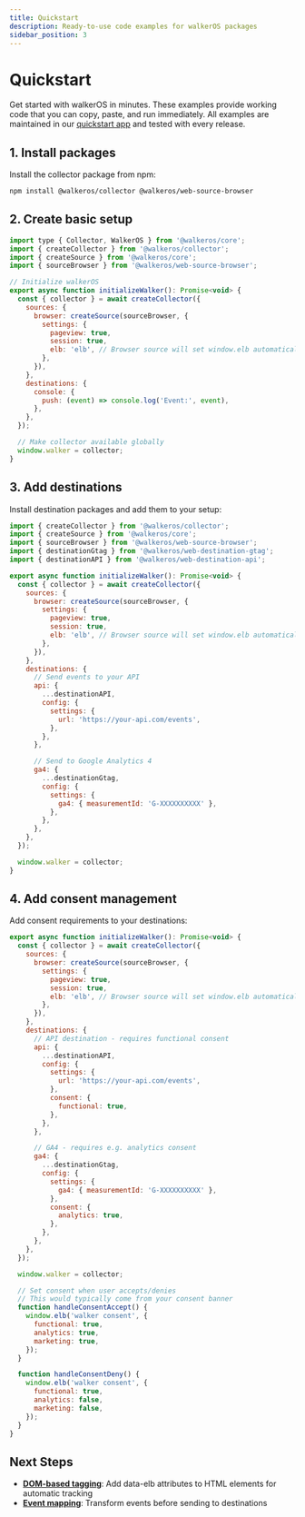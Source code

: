 ```yaml
---
title: Quickstart
description: Ready-to-use code examples for walkerOS packages
sidebar_position: 3
---
```



# Quickstart

Get started with walkerOS in minutes. These examples provide working code that
you can copy, paste, and run immediately. All examples are maintained in our
[quickstart app](https://github.com/elbwalker/walkerOS/tree/main/apps/quickstart)
and tested with every release.

## 1. Install packages

Install the collector package from npm:

```bash
npm install @walkeros/collector @walkeros/web-source-browser
```

## 2. Create basic setup

```javascript
import type { Collector, WalkerOS } from '@walkeros/core';
import { createCollector } from '@walkeros/collector';
import { createSource } from '@walkeros/core';
import { sourceBrowser } from '@walkeros/web-source-browser';

// Initialize walkerOS
export async function initializeWalker(): Promise<void> {
  const { collector } = await createCollector({
    sources: {
      browser: createSource(sourceBrowser, {
        settings: {
          pageview: true,
          session: true,
          elb: 'elb', // Browser source will set window.elb automatically
        },
      }),
    },
    destinations: {
      console: {
        push: (event) => console.log('Event:', event),
      },
    },
  });

  // Make collector available globally
  window.walker = collector;
}
```

## 3. Add destinations

Install destination packages and add them to your setup:

```javascript
import { createCollector } from '@walkeros/collector';
import { createSource } from '@walkeros/core';
import { sourceBrowser } from '@walkeros/web-source-browser';
import { destinationGtag } from '@walkeros/web-destination-gtag';
import { destinationAPI } from '@walkeros/web-destination-api';

export async function initializeWalker(): Promise<void> {
  const { collector } = await createCollector({
    sources: {
      browser: createSource(sourceBrowser, {
        settings: {
          pageview: true,
          session: true,
          elb: 'elb', // Browser source will set window.elb automatically
        },
      }),
    },
    destinations: {
      // Send events to your API
      api: {
        ...destinationAPI,
        config: {
          settings: {
            url: 'https://your-api.com/events',
          },
        },
      },

      // Send to Google Analytics 4
      ga4: {
        ...destinationGtag,
        config: {
          settings: {
            ga4: { measurementId: 'G-XXXXXXXXXX' },
          },
        },
      },
    },
  });

  window.walker = collector;
}
```

## 4. Add consent management

Add consent requirements to your destinations:

```javascript
export async function initializeWalker(): Promise<void> {
  const { collector } = await createCollector({
    sources: {
      browser: createSource(sourceBrowser, {
        settings: {
          pageview: true,
          session: true,
          elb: 'elb', // Browser source will set window.elb automatically
        },
      }),
    },
    destinations: {
      // API destination - requires functional consent
      api: {
        ...destinationAPI,
        config: {
          settings: {
            url: 'https://your-api.com/events',
          },
          consent: {
            functional: true,
          },
        },
      },

      // GA4 - requires e.g. analytics consent
      ga4: {
        ...destinationGtag,
        config: {
          settings: {
            ga4: { measurementId: 'G-XXXXXXXXXX' },
          },
          consent: {
            analytics: true,
          },
        },
      },
    },
  });

  window.walker = collector;

  // Set consent when user accepts/denies
  // This would typically come from your consent banner
  function handleConsentAccept() {
    window.elb('walker consent', {
      functional: true,
      analytics: true,
      marketing: true,
    });
  }

  function handleConsentDeny() {
    window.elb('walker consent', {
      functional: true,
      analytics: false,
      marketing: false,
    });
  }
}
```

## Next Steps

- **[DOM-based tagging](https://elbwalker.com/docs/sources/web/browser/tagging)**:
  Add data-elb attributes to HTML elements for automatic tracking
- **[Event mapping](https://elbwalker.com/docs/destinations/event-mapping)**:
  Transform events before sending to destinations
